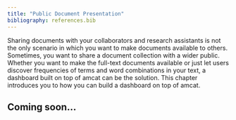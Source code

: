 ```yaml
---
title: "Public Document Presentation"
bibliography: references.bib
---
```


Sharing documents with your collaborators and research assistants is not the only scenario in which you want to make documents available to others.
Sometimes, you want to share a document collection with a wider public.
Whether you want to make the full-text documents available or just let users discover frequencies of terms and word combinations in your text, a dashboard built on top of amcat can be the solution.
This chapter introduces you to how you can build a dashboard on top of amcat.

::: {.callout-important}
# Coming soon...
:::
